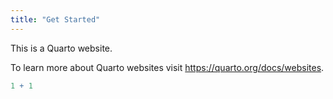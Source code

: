 ```yaml
---
title: "Get Started"
---
```


This is a Quarto website.

To learn more about Quarto websites visit <https://quarto.org/docs/websites>.

```r
1 + 1
```
